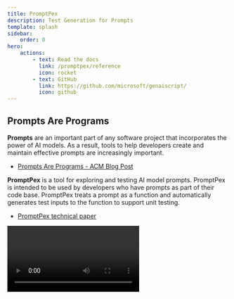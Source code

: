 ```yaml
---
title: PromptPex
description: Test Generation for Prompts
template: splash
sidebar:
    order: 0
hero:
    actions:
        - text: Read the docs
          link: /promptpex/reference
          icon: rocket    
        - text: GitHub
          link: https://github.com/microsoft/genaiscript/
          icon: github
---
```



## Prompts Are Programs

**Prompts** are an important part of any software project that incorporates
the power of AI models. As a result, tools to help developers create and maintain
effective prompts are increasingly important.

- [Prompts Are Programs - ACM Blog Post](https://blog.sigplan.org/2024/10/22/prompts-are-programs/)

**PromptPex** is a tool for exploring and testing AI model prompts. PromptPex is
intended to be used by developers who have prompts as part of their code base.
PromptPex treats a prompt as a function and automatically generates test inputs
to the function to support unit testing.

- [PromptPex technical paper](http://arxiv.org/abs/2503.05070)

<video src="https://github.com/user-attachments/assets/c9198380-3e8d-4a71-91e0-24d6b7018949" controls />

<CardGrid stagger>
  <Card title="Automated Test Generation" icon="open-book">
    PromptPex uses [an LLM-based process](/promptpex/reference/) to generate a set of inputs that capture the behavior of your prompt.
  </Card>
  <Card title="Output Rules Evaluation" icon="approve-check-circle">
    Eval your prompt's output against a set of rules that are automatically extracted from your prompt,
    or define your own [metrics](/promptpex/reference/metrics).
  </Card>
  <Card title="Export to OpenAI Evals" icon="add-document">
    Export generated tests and metrics using (Azure) [OpenAI Evals](/promptpex/reference/evals).
  </Card>
  <Card title="Azure OpenAI Store Completions" icon="cloud-download">
    Use generated tests to distillate to smaller models using [Azure OpenAI Stored Completions](/promptpex/reference/stored-completions).
  </Card>
  <Card title="Bring your own LLM library" icon="approve-check-circle">  
    Integrate with your own LLM library or use our [GenAIScript](/promptpex/dev/genaiscript) / [Python](/promptpex/dev/python) implementations
  </Card>
  <Card title="Flexible Generation" icon="setting">
    Use [scenarios](/promptpex/reference/scenarios), [test expansions](/promptpex/reference/test-expansion) or [custom instruction](/promptpex/reference/custom-instructions) to configure the test generation.
  </Card>
</CardGrid>

<LinkButton href="/promptpex/reference" variant="primary" icon="rocket">
Get started
</LinkButton>
